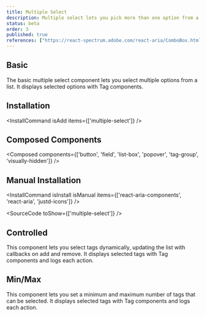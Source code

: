 ```yaml
---
title: Multiple Select
description: Multiple select lets you pick more than one option from a list. It's like checking off items on your to-do list just click, click, click, and you're good to go!
status: beta
order: 3
published: true
references: ["https://react-spectrum.adobe.com/react-aria/ComboBox.html#props", "https://react-spectrum.adobe.com/react-aria/TagGroup.html#props"]
---
```


## Basic

The basic multiple select component lets you select multiple options from a list. It displays selected options with Tag components.
<How toUse="pickers/multiple-select-demo" />

## Installation
<InstallCommand isAdd items={['multiple-select']} />

## Composed Components
<Composed components={['button', 'field', 'list-box', 'popover', 'tag-group', 'visually-hidden']} />

## Manual Installation
<InstallCommand isInstall isManual items={['react-aria-components', 'react-aria', 'justd-icons']} />

<SourceCode toShow={['multiple-select']} />

## Controlled
This component lets you select tags dynamically, updating the list with callbacks on add and remove. It displays selected tags with Tag components and logs each action.
<How toUse="pickers/multiple-select-controlled-demo" />

## Min/Max
This component lets you set a minimum and maximum number of tags that can be selected. It displays selected tags with Tag components and logs each action.
<How toUse="pickers/multiple-select-min-max-demo" />
